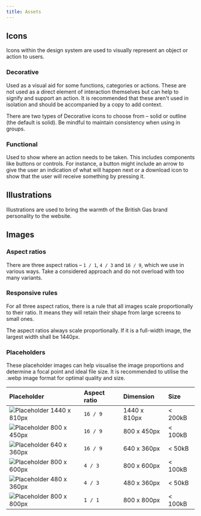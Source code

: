 ```yaml
---
title: Assets
---
```



## Icons

<div class="purpose">
Icons within the design system are used to visually represent an object or action to users.
</div>

### Decorative

Used as a visual aid for some functions, categories or actions. These are not used as a direct element of interaction themselves but can help to signify and support an action. It is recommended that these aren't used in isolation and should be accompanied by a copy to add context.

There are two types of Decorative icons to choose from – solid or outline (the default is solid). Be mindful to maintain consistency when using in groups.

### Functional

Used to show where an action needs to be taken. This includes components like buttons or controls. For instance, a button might include an arrow to give the user an indication of what will happen next or a download icon to show that the user will receive something by pressing it.

<BGIcons />

## Illustrations

Illustrations are used to bring the warmth of the British Gas brand personality to the website.

<BGIllustrations />

## Images

### Aspect ratios

There are three aspect ratios –  `1 / 1`, `4 / 3` and `16 / 9`, which we use in various ways. Take a considered approach and do not overload with too many variants.

### Responsive rules

For all three aspect ratios, there is a rule that all images scale proportionally to their ratio. It means they will retain their shape from large screens to small ones.

The aspect ratios always scale proportionally. If it is a full-width image, the largest width shall be 1440px.

### Placeholders

These placeholder images can help visualise the image proportions and determine a focal point and ideal file size. It is recommended to utilise the .webp image format for optimal quality and size.

| Placeholder | Aspect ratio | Dimension | Size |
| :--- | :--- | :--- | :--- |
| <img src="/placeholder-16x9-1440x810px.jpg" style="max-width: 200px;" alt="Placeholder 1440 x 810px" /> | `16 / 9` | 1440 x 810px | < 200kB |
| <img src="/placeholder-16x9-800x450px.jpg" style="max-width: 200px;" alt="Placeholder 800 x 450px" /> | `16 / 9` | 800 x 450px | < 100kB |
| <img src="/placeholder-16x9-640x360px.jpg" style="max-width: 200px;" alt="Placeholder 640 x 360px" /> | `16 / 9` | 640 x 360px | < 50kB |
| <img src="/placeholder-4x3-800x600px.jpg" style="max-width: 200px;" alt="Placeholder 800 x 600px" /> | `4 / 3`  | 800 x 600px | < 100kB |
| <img src="/placeholder-4x3-480x360px.jpg" style="max-width: 200px;" alt="Placeholder 480 x 360px" /> | `4 / 3` | 480 x 360px |  < 50kB |
| <img src="/placeholder-1x1-800x800px.jpg" style="max-width: 200px;" alt="Placeholder 800 x 800px" /> | `1 / 1` | 800 x 800px | < 100kB |
